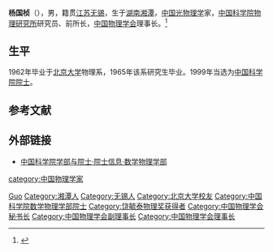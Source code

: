{{for|清朝官员杨国桢|杨国桢 (清朝)}}
'''杨国桢'''（{{bd|1938年|3月14日||}}），男，籍贯[[江苏|江苏]][[无锡|无锡]]，生于[[湖南|湖南]][[湘潭|湘潭]]，[[中国|中国]][[光物理学|光物理学]]家，[[中国科学院物理研究所|中国科学院物理研究所]]研究员、前所长，[[中国物理学会|中国物理学会]]理事长。<ref>{{Cite book|title=中华当代文化名人大辞典|author=张品兴, 殷登祥, 陈有进等主编|publisher=中国广播电视出版社|year=1992|isbn=9787504315137|location=北京|pages=}}</ref>

== 生平 ==
1962年毕业于[[北京大学|北京大学]]物理系，1965年该系研究生毕业。1999年当选为[[中国科学院院士|中国科学院院士]]。

== 参考文献 ==
{{reflist}}

== 外部链接 ==
* [https://web.archive.org/web/20120308190537/http://sourcedb.cas.cn/sourcedb_ad_cas/zw2/ysxx/sxwlxb/ 中国科学院学部与院士·院士信息·数学物理学部]

{{start box}}
{{s-aca}}
{{s-before|[[管惟炎|管惟炎]]}}
{{s-title|[[中国物理学会|中国物理学会]]秘书长|1987年3月－2003年9月}}
{{s-after|[[王恩哥|王恩哥]]}}
{{s-before|[[陈佳洱|陈佳洱]]}}
{{s-title|[[中国物理学会|中国物理学会]]理事长|2003年9月－2011年9月}}
{{s-after|[[詹文龙|詹文龙]]}}
{{end box}}

{{中国科学家小作品}}
{{中国科学院数学物理学部院士}}
{{Navboxes 
| title  = 杨国桢在[[中国物理学会|中国物理学会]]的职务
| list1  =
{{中国物理学会第四届理事会}}
{{中国物理学会第五届理事会}}
{{中国物理学会第六届理事会}}
{{中国物理学会第七届理事会}}
{{中国物理学会第八届理事会}}
{{中国物理学会第九届理事会}}
{{中国物理学会第十届理事会}}
}}

{{Authority control}}
{{DEFAULTSORT:Yang杨}}
[[Category:杨姓|Guo]]
[[Category:湘潭人|Category:湘潭人]]
[[Category:无锡人|Category:无锡人]]
[[Category:北京大学校友|Category:北京大学校友]]
[[category:中国物理学家|category:中国物理学家]]
[[Category:中国科学院数学物理学部院士|Category:中国科学院数学物理学部院士]]
[[Category:饶毓泰物理奖获得者|Category:饶毓泰物理奖获得者]]
[[Category:中国物理学会秘书长|Category:中国物理学会秘书长]]
[[Category:中国物理学会副理事长|Category:中国物理学会副理事长]]
[[Category:中国物理学会理事长|Category:中国物理学会理事长]]